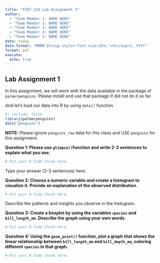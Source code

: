```yaml
---
title: "STAT 218 Lab Assignment 3"
author: 
  - "Team Member 1: NAME HERE"
  - "Team Member 2: NAME HERE"
  - "Team Member 3: NAME HERE"
  - "Team Member 4: NAME HERE"
  - "Team Member 5: NAME HERE"
date: today
date-format: "MMMM D[<sup style='font-size:65%;'>th</sup>], YYYY"
format: pdf
execute:
  echo: true
---
```



## Lab Assignment 1

In this assignment, we will work with the data available in the package of `palmerpenguins`. Please install and use that package if did not do it so far. 

And let's load our data into R by using `data()` function.

```r
#| include: false
library(palmerpenguins)
data("penguins") 
```

__NOTE:__ Please ignore `penguins_raw` data for this class and USE `penguins` for this assignment.

__Question 1: Please use `glimpse()`function and write 2-3 sentences to explain what you see.__


```r

# Put your R Code Chunk here. 

```


Type your answer (2-3 sentences) here.


__Question 2: Choose a numeric variable and create a histogram to visualize it. Provide an explanation of the observed distribution.__

```r

# Put your R Code Chunk here. 

```


Describe the patterns and insights you observe in the histogram.




__Question 3: Create a boxplot by using the variables `species` and `bill_length_mm`. Describe the graph using your own words.__


```r

# Put your R Code Chunk here. 

```


__Question 4: Using the `geom_point()` function, plot a graph that shows the linear relationship between `bill_length_mm` and `bill_depth_mm`, coloring different `species` in that graph.__

```r

# Put your R Code Chunk here. 

```


